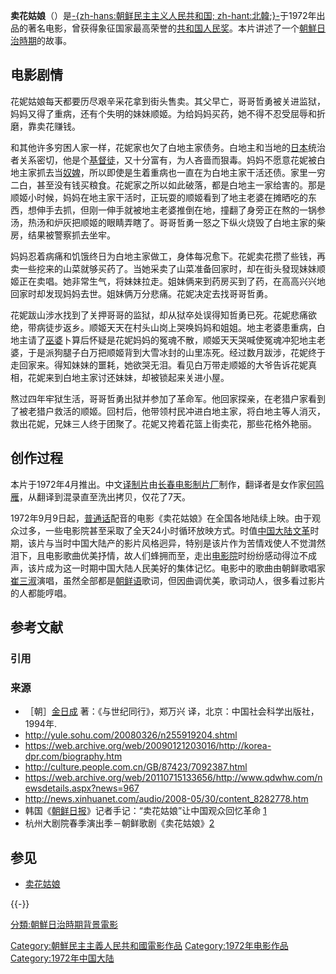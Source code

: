 {{noteTA
|1 = zh:朝鲜语; zh-hant:韓語;
|2 = zh-hans:朝鲜; zh-hant:北韓;
|3 = zh-hans:韩国; zh-hant:南韓;
|4 = zh-hans:朝韩; zh-hant:南北韓;
|5 = zh-hans:朝鲜日报; zh-hant:朝鮮日報;
}}
{{Infobox Film
|片名          = 卖花姑娘
|电影原名      = 꽃파는 처녀
|图像          = 卖花姑娘海报.jpg
|图像说明      = 中国大陆宣传海报
|导演          = 朴学、[[金正日|金正日]]
|监制          = 
|制片          = 
|编剧          = [[金日成|金日成]]
|剧本          = 
|故事          = 
|原著          = 
|旁白          = 
|统筹          = 
|主演          = [[洪英姬|洪英姬]]
|分级          = 
|副标题        = 
|主题曲        = 卖花歌
|片头曲        = 
|片尾曲        = 
|配乐          = 
|摄影          = 
|剪辑          = 
|制片商        = 朝鲜艺术电影制片厂<ref>{{cite web|publisher=中国驻朝鲜大使馆|title=电影领域|url=http://kp.china-embassy.org/chn/cxgk/cxwhjy/cxwhjg/t287850.htm|accessdate=2013-09-28|archive-url=https://web.archive.org/web/20110922000924/http://kp.china-embassy.org/chn/cxgk/cxwhjy/cxwhjg/t287850.htm|archive-date=2011-09-22|dead-url=yes}}</ref>
|发行商        = 
|上映日期      = {{flagicon|PRK}} 1972年9月<ref>{{cite web|title=卖花姑娘|url=http://movie.douban.com/subject/3027168/|publisher=豆瓣网|accessdate=2013-09-28|archive-date=2019-06-22|archive-url=https://web.archive.org/web/20190622015523/https://movie.douban.com/subject/3027168/|dead-url=no}}</ref><br>{{flagicon|中国大陆}} 1972年9月9日<br>{{flagicon|匈牙利人民共和国}} 1973年9月6日<br>{{flagicon|SWE}} 1974年1月16日<ref>{{cite web|title=《卖花姑娘》的上映/发行日期|url=http://movie.mtime.com/42115/releaseinfo.html|publisher=Mtime时光网|accessdate=2013-09-28|deadurl=yes|archiveurl=https://web.archive.org/web/20110218052732/http://movie.mtime.com/42115/releaseinfo.html|archivedate=2011-02-18}}</ref>
|发行日期      = 
|片长          = 127分钟
|产地          = {{PRK}}
|语言          = [[朝鲜语|朝鲜语]]<br>[[汉语普通话|汉语普通话]]（[[译制片|译制]]）
|官方网站      = 
|预算          = 
|票房          = 
|前集          = 
|续集          = 
|中国大陆片名  = 
|香港片名      = 
|澳门片名      = 
|台湾片名      = 
|新马片名      = 
|sarft_id    = <!-- 公映许可号码 -->
|amg_id      = <!-- AMG（All Media Guide）ID -->
|imdb_id     = tt0168937
}}

'''卖花姑娘'''（{{kor|諺=꽃파는 처녀|漢=꽃파는 處女|羅=Kkot P'anŭn Ch'ŏnyŏ}}）是[[朝鲜民主主义人民共和国|-{zh-hans:朝鲜民主主义人民共和国; zh-hant:北韓;}-]]于1972年出品的著名电影，曾获得象征国家最高荣誉的[[共和国人民奖|共和国人民奖]]。本片讲述了一个[[朝鮮日治時期|朝鮮日治時期]]的故事。

== 电影剧情 ==
花妮姑娘每天都要历尽艰辛采花拿到街头售卖。其父早亡，哥哥哲勇被关进监狱，妈妈又得了重病，还有个失明的妹妹顺姬。为给妈妈买药，她不得不忍受屈辱和折磨，靠卖花赚钱。

和其他许多穷困人家一样，花妮家也欠了白地主家债务。白地主和当地的[[日本|日本]]统治者关系密切，他是个[[基督徒|基督徒]]，又十分富有，为人吝啬而狠毒。妈妈不愿意花妮被白地主家抓去当[[奴婢|奴婢]]，所以即使是生着重病也一直在为白地主家干活还债。家里一穷二白，甚至没有钱买粮食。花妮家之所以如此破落，都是白地主一家给害的。那是顺姬小时候，妈妈在地主家干活时，正玩耍的顺姬看到了地主老婆在摊晒吃的东西，想伸手去抓，但刚一伸手就被地主老婆推倒在地，撞翻了身旁正在熬的一锅参汤，热汤和炉灰把顺姬的眼睛弄瞎了。哥哥哲勇一怒之下纵火烧毁了白地主家的柴房，结果被警察抓去坐牢。

妈妈忍着病痛和饥饿终日为白地主家做工，身体每况愈下。花妮卖花攒了些钱，再卖一些挖来的山菜就够买药了。当她采卖了山菜准备回家时，却在街头發现妹妹顺姬正在卖唱。她非常生气，将妹妹拉走。姐妹俩来到药房买到了药，在高高兴兴地回家时却发现妈妈去世。姐妹俩万分悲痛。花妮决定去找哥哥哲勇。

花妮跋山涉水找到了关押哥哥的监狱，却从狱卒处误得知哲勇已死。花妮悲痛欲绝，带病徒步返乡。顺姬天天在村头山岗上哭唤妈妈和姐姐。地主老婆患重病，白地主请了[[巫婆|巫婆]]卜算后怀疑是花妮妈妈的冤魂不散，顺姬天天哭喊使冤魂冲犯地主老婆，于是派狗腿子白万把顺姬背到大雪冰封的山里冻死。经过数月跋涉，花妮终于走回家来。得知妹妹的噩耗，她欲哭无泪。看见白万带走顺姬的大爷告诉花妮真相，花妮来到白地主家讨还妹妹，却被锁起来关进小屋。

熬过四年牢狱生活，哥哥哲勇出狱并参加了革命军。他回家探亲，在老猎户家看到了被老猎户救活的顺姬。回村后，他带领村民冲进白地主家，将白地主等人消灭，救出花妮，兄妹三人终于团聚了。花妮又挎着花篮上街卖花，那些花格外艳丽。

== 创作过程 ==
{{See also|卖花姑娘 (歌剧)}}

本片于1972年4月推出。中文[[译制片|译制片]]由[[长春电影制片厂|长春电影制片厂]]制作，翻译者是女作家[[何鸣雁|何鸣雁]]，从翻译到混录直至洗出拷贝，仅花了7天。

1972年9月9日起，[[现代标准汉语|普通话]]配音的电影《卖花姑娘》在全国各地陆续上映。由于观众过多，一些电影院甚至采取了全天24小时循环放映方式。时值[[中国大陆|中国大陆]][[无产阶级文化大革命|文革]]时期，该片与当时中国大陆产的影片风格迥异，特别是该片作为苦情戏使人不觉潸然泪下，且电影歌曲优美抒情，故人们蜂拥而至，走出[[电影院|电影院]]时纷纷感动得泣不成声，该片成为这一时期中国大陆人民美好的集体记忆。电影中的歌曲由朝鲜歌唱家[[崔三淑|崔三淑]]演唱，虽然全部都是[[朝鲜语|朝鲜语]]歌词，但因曲调优美，歌词动人，很多看过影片的人都能哼唱。

== 参考文献 ==
=== 引用 ===
{{Reflist|2}}

=== 来源 ===
*［朝］[[金日成|金日成]] 著：《与世纪同行》，郑万兴 译，北京：中国社会科学出版社，1994年.
* http://yule.sohu.com/20080326/n255919204.shtml{{Wayback|url=http://yule.sohu.com/20080326/n255919204.shtml |date=20110501000608 }}
* https://web.archive.org/web/20090121203016/http://korea-dpr.com/biography.htm
* http://culture.people.com.cn/GB/87423/7092387.html{{Wayback|url=http://culture.people.com.cn/GB/87423/7092387.html |date=20080412075528 }}
* https://web.archive.org/web/20110715133656/http://www.qdwhw.com/newsdetails.aspx?news=967
* http://news.xinhuanet.com/audio/2008-05/30/content_8282778.htm{{Wayback|url=http://news.xinhuanet.com/audio/2008-05/30/content_8282778.htm |date=20160303194757 }}
* 韩国《[[朝鲜日报|朝鲜日报]]》记者手记：“卖花姑娘”让中国观众回忆革命 [http://cnnews.chosun.com/site/data/html_dir/2008/04/17/20080417000021.html]{{dead link|date=2017年11月 |bot=InternetArchiveBot |fix-attempted=yes }}
* 杭州大剧院春季演出季－朝鲜歌剧《卖花姑娘》[http://www.zjol.com.cn/05culture/system/2008/03/26/009347638.shtml]{{Wayback|url=http://www.zjol.com.cn/05culture/system/2008/03/26/009347638.shtml |date=20170924045222 }}

== 参见 ==
* [[卖花姑娘|卖花姑娘]]

{{-}}
{{文革时期艺术}}

[[Category:朝鮮民主主義人民共和國電影作品|Category:朝鮮民主主義人民共和國電影作品]]
[[Category:1972年电影作品|Category:1972年电影作品]]
[[Category:1972年中国大陆|Category:1972年中国大陆]]
[[分類:朝鮮日治時期背景電影|分類:朝鮮日治時期背景電影]]